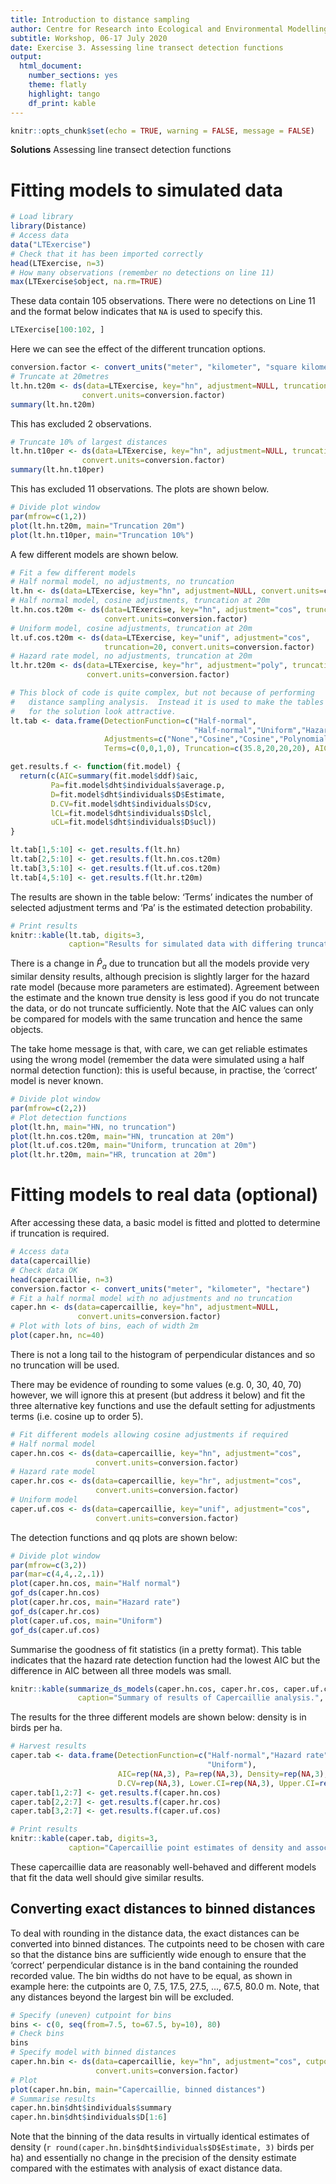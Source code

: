 ---
title: Introduction to distance sampling
author: Centre for Research into Ecological and Environmental Modelling  **University of St Andrews**
subtitle: Workshop, 06-17 July 2020
date: Exercise 3. Assessing line transect detection functions 
output: 
  html_document:
    number_sections: yes
    theme: flatly
    highlight: tango
    df_print: kable
---

```{r setup, include=FALSE}
knitr::opts_chunk$set(echo = TRUE, warning = FALSE, message = FALSE)
```

<div class="alert  alert-success">
  <strong>Solutions</strong> Assessing line transect detection functions
</div>

# Fitting models to simulated data

```{r, echo=TRUE, eval=TRUE, message=FALSE}
# Load library 
library(Distance)
# Access data
data("LTExercise")
# Check that it has been imported correctly
head(LTExercise, n=3)
# How many observations (remember no detections on line 11)
max(LTExercise$object, na.rm=TRUE)
```

These data contain 105 observations. There were no detections on Line 11 and the format below indicates that `NA` is used to specify this. 

```{r}
LTExercise[100:102, ]
```

Here we can see the effect of the different truncation options.

```{r, message=FALSE}
conversion.factor <- convert_units("meter", "kilometer", "square kilometer")
# Truncate at 20metres
lt.hn.t20m <- ds(data=LTExercise, key="hn", adjustment=NULL, truncation=20, 
                convert.units=conversion.factor)
summary(lt.hn.t20m)
```

This has excluded 2 observations. 

```{r, message=FALSE}
# Truncate 10% of largest distances
lt.hn.t10per <- ds(data=LTExercise, key="hn", adjustment=NULL, truncation="10%", 
                convert.units=conversion.factor)
summary(lt.hn.t10per)
```

This has excluded 11 observations. The plots are shown below.

```{r, echo=TRUE, eval=TRUE}
# Divide plot window
par(mfrow=c(1,2))
plot(lt.hn.t20m, main="Truncation 20m")
plot(lt.hn.t10per, main="Truncation 10%")
```

A few different models are shown below.  

```{r, echo=TRUE, eval=TRUE, message=FALSE}
# Fit a few different models
# Half normal model, no adjustments, no truncation
lt.hn <- ds(data=LTExercise, key="hn", adjustment=NULL, convert.units=conversion.factor)
# Half normal model, cosine adjustments, truncation at 20m
lt.hn.cos.t20m <- ds(data=LTExercise, key="hn", adjustment="cos", truncation=20, 
                     convert.units=conversion.factor)
# Uniform model, cosine adjustments, truncation at 20m
lt.uf.cos.t20m <- ds(data=LTExercise, key="unif", adjustment="cos", 
                     truncation=20, convert.units=conversion.factor)
# Hazard rate model, no adjustments, truncation at 20m
lt.hr.t20m <- ds(data=LTExercise, key="hr", adjustment="poly", truncation=20,
                 convert.units=conversion.factor)
```

```{r, echo=FALSE, eval=TRUE}
# This block of code is quite complex, but not because of performing
#   distance sampling analysis.  Instead it is used to make the tables
#   for the solution look attractive.
lt.tab <- data.frame(DetectionFunction=c("Half-normal",
                                         "Half-normal","Uniform","Hazard rate"),
                     Adjustments=c("None","Cosine","Cosine","Polynomial"), 
                     Terms=c(0,0,1,0), Truncation=c(35.8,20,20,20), AIC=rep(NA,4), Pa=rep(NA,4), Density=rep(NA,4), D.CV=rep(NA,4), Lower.CI=rep(NA,4), Upper.CI=rep(NA,4))

get.results.f <- function(fit.model) {   
  return(c(AIC=summary(fit.model$ddf)$aic,
         Pa=fit.model$dht$individuals$average.p,
         D=fit.model$dht$individuals$D$Estimate,
         D.CV=fit.model$dht$individuals$D$cv,
         lCL=fit.model$dht$individuals$D$lcl,
         uCL=fit.model$dht$individuals$D$ucl))
}

lt.tab[1,5:10] <- get.results.f(lt.hn)
lt.tab[2,5:10] <- get.results.f(lt.hn.cos.t20m)
lt.tab[3,5:10] <- get.results.f(lt.uf.cos.t20m)
lt.tab[4,5:10] <- get.results.f(lt.hr.t20m)
```

The results are shown in the table below: 'Terms' indicates the number of selected adjustment terms and 'Pa' is the estimated detection probability. 

```{r, echo=FALSE, eval=TRUE}
# Print results
knitr::kable(lt.tab, digits=3,
             caption="Results for simulated data with differing truncation and detection functions.")
```

There is a change in $\hat P_a$ due to truncation but all the models provide very similar density results, although precision is slightly larger for the hazard rate model (because more parameters are estimated). Agreement between the estimate and the known true density is less good if you do not truncate the data, or do not truncate sufficiently. Note that the AIC values can only be compared for models with the same truncation and hence the same objects. 

The take home message is that, with care, we can get reliable estimates using the wrong model (remember the data were simulated using a half normal detection function): this is useful because, in practise, the 'correct' model is never known.

```{r, echo=TRUE, eval=TRUE}
# Divide plot window
par(mfrow=c(2,2))
# Plot detection functions
plot(lt.hn, main="HN, no truncation")
plot(lt.hn.cos.t20m, main="HN, truncation at 20m")
plot(lt.uf.cos.t20m, main="Uniform, truncation at 20m")
plot(lt.hr.t20m, main="HR, truncation at 20m")
```

# Fitting models to real data (optional)

After accessing these data, a basic model is fitted and plotted to determine if truncation is required. 

```{r, fig.height=4, fig.width=4, message=FALSE}
# Access data
data(capercaillie)
# Check data OK
head(capercaillie, n=3)
conversion.factor <- convert_units("meter", "kilometer", "hectare")
# Fit a half normal model with no adjustments and no truncation
caper.hn <- ds(data=capercaillie, key="hn", adjustment=NULL, 
               convert.units=conversion.factor)
# Plot with lots of bins, each of width 2m
plot(caper.hn, nc=40)
```

There is not a long tail to the histogram of perpendicular distances and so no truncation will be used. 

There may be evidence of rounding to some values (e.g. 0, 30, 40, 70) however, we will ignore this at present (but address it below) and fit the three alternative key functions and use the default setting for adjustments terms (i.e. cosine up to order 5). 

```{r, message=FALSE}
# Fit different models allowing cosine adjustments if required
# Half normal model 
caper.hn.cos <- ds(data=capercaillie, key="hn", adjustment="cos",
                   convert.units=conversion.factor)
# Hazard rate model  
caper.hr.cos <- ds(data=capercaillie, key="hr", adjustment="cos",
                   convert.units=conversion.factor)
# Uniform model  
caper.uf.cos <- ds(data=capercaillie, key="unif", adjustment="cos",
                   convert.units=conversion.factor)
```

The detection functions and qq plots are shown below:

```{r, echo=TRUE, eval=TRUE, results="hide"}
# Divide plot window
par(mfrow=c(3,2))
par(mar=c(4,4,.2,.1))
plot(caper.hn.cos, main="Half normal")
gof_ds(caper.hn.cos)
plot(caper.hr.cos, main="Hazard rate")
gof_ds(caper.hr.cos)
plot(caper.uf.cos, main="Uniform")
gof_ds(caper.uf.cos)
```

Summarise the goodness of fit statistics (in a pretty format). This table indicates that the hazard rate detection function had the lowest AIC but the difference in AIC between all three models was small. 

```{r}
knitr::kable(summarize_ds_models(caper.hn.cos, caper.hr.cos, caper.uf.cos, output="plain"),
               caption="Summary of results of Capercaillie analysis.", digits = 3)
```

The results for the three different models are shown below: density is in birds per ha.  

```{r, echo=FALSE, eval=TRUE}
# Harvest results
caper.tab <- data.frame(DetectionFunction=c("Half-normal","Hazard rate",
                                            "Uniform"), 
                        AIC=rep(NA,3), Pa=rep(NA,3), Density=rep(NA,3), 
                        D.CV=rep(NA,3), Lower.CI=rep(NA,3), Upper.CI=rep(NA,3))
caper.tab[1,2:7] <- get.results.f(caper.hn.cos)
caper.tab[2,2:7] <- get.results.f(caper.hr.cos)
caper.tab[3,2:7] <- get.results.f(caper.uf.cos)

# Print results
knitr::kable(caper.tab, digits=3,
             caption="Capercaillie point estimates of density and associated measures of precision.")
```

These capercaillie data are reasonably well-behaved and different models that fit the data well should give similar results. 

## Converting exact distances to binned distances

To deal with rounding in the distance data, the exact distances can be converted into binned distances. The cutpoints need to be chosen with care so that the distance bins are sufficiently wide enough to ensure that the 'correct' perpendicular distance is in the band containing the rounded recorded value. The bin widths do not have to be equal, as shown in example here: the cutpoints are 0, 7.5, 17.5, 27.5, ..., 67.5, 80.0 m. Note, that any distances beyond the largest bin will be excluded.

```{r, echo=TRUE, eval=TRUE, fig.width=5, fig.height=4, message=FALSE}
# Specify (uneven) cutpoint for bins
bins <- c(0, seq(from=7.5, to=67.5, by=10), 80)
# Check bins
bins
# Specify model with binned distances
caper.hn.bin <- ds(data=capercaillie, key="hn", adjustment="cos", cutpoints=bins,
                   convert.units=conversion.factor)
# Plot
plot(caper.hn.bin, main="Capercaillie, binned distances")
# Summarise results
caper.hn.bin$dht$individuals$summary
caper.hn.bin$dht$individuals$D[1:6]
```

Note that the binning of the data results in virtually identical estimates of density (`r round(caper.hn.bin$dht$individuals$D$Estimate, 3)` birds per ha) and essentially no change in the precision of the density estimate compared with the estimates with analysis of exact distance data.